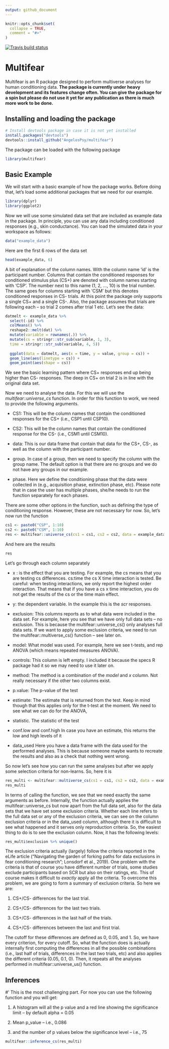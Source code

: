 ```yaml
---
output: github_document
---
```


<!-- README.md is generated from README.Rmd. Please edit that file -->

```r
knitr::opts_chunk$set(
  collapse = TRUE,
  comment = "#>"
)
```

<!-- badges: start -->
[![Travis build status](https://travis-ci.org/AngelosPsy/multifear.svg?branch=master)](https://travis-ci.org/AngelosPsy/multifear)
<!-- badges: end -->

# Multifear

Multifear is an R package designed to perform multiverse analyses for human conditioning data. **The package is currently under heavy development and its features change often. You can give the package for a spin but please do not use it yet for any publication as there is much more work to be done.**

## Installing and loading the package

```r
# Install devtools package in case it is not yet installed
install.packages("devtools") 
devtools::install_github("AngelosPsy/multifear")
```

The package can be loaded with the following package

```r
library(multifear)
```

## Basic Example

We will start with a basic example of how the package works. Before doing that, let's load some additional packages that we need for our example. 

```r
library(dplyr)
library(ggplot2)
```

Now we will use some simulated data set that are included as example data in the package. In principle, you can use any data including conditioned responses (e.g., skin conductance). You can load the simulated data in your workspace as follows:

```r
data("example_data")
```

Here are the first 6 rows of the data set

```r
head(example_data, 6)
```




A bit of explanation of the column names. With the column name 'id' is the participant number. Columns that contain the conditioned responses for conditioned stimulus plus (CS+) are denoted with column names starting with 'CSP'. The number next to this name (1, 2, ..., 10) is the trial number. The same goes for columns starting with 'CSM' but this denotes conditioned responses in CS- trials. At this point the package only supports a single CS+ and a single CS-. Also, the package assumes that trials are following each  -- so trial 2 comes after trial 1 etc.
Let's see the data:

```r
datmelt <- example_data %>%
  select(-id) %>%
  colMeans() %>%
  reshape2::melt(dat) %>%
  mutate(variable = rownames(.)) %>%
  mutate(cs = stringr::str_sub(variable, 1, 3),
  time = stringr::str_sub(variable, 4, 5))
  
  ggplot(data = datmelt, aes(x = time, y = value, group = cs)) +
  geom_line(aes(linetype = cs)) +
  geom_point(aes(shape = cs))
```

We see the basic learning pattern where CS+ responses end up being  higher than CS- responses. The deep in CS+ on trial 2 is in line with the original data set.

Now we need to analyse the data.  For this we will use the *multifear::universe_cs* function. In order for this function to work, we need to provide the following arguments.

+ CS1: This will be the column names that contain the conditioned responses for the CS+  (i.e., CSP1 until CSP10).

+ CS2: This will be the column names that contain the conditioned response for the CS- (i.e., CSM1 until CSM10).

+ data: This is our data frame that contain that data for the CS+, CS-, as well as the column with the participant number.

+ group. In case of a group, then we need to specify the column with the group name. The default option is that there are no groups and we do not have any groups in our example.

+ phase. Here we define the conditioning phase that the data were collected in (e.g., acquisition phase, extinction phase, etc). Please note that in case the user has multiple phases, she/he needs to run the function separately for each phases.

There are some other options in the function, such as defining the type of conditioning response. However, these are not necessary for now. So, let's now run the function

```r
cs1 <- paste0("CSP", 1:10)
cs2 <- paste0("CSM", 1:10)
res <- multifear::universe_cs(cs1 = cs1, cs2 = cs2, data = example_data, subj = "id", group = NULL, phase = "acquisition")
```

And here are the results

```r
res
```

Let's go through each column separately

+ x : is the effect that you are testing. For example, the cs means that you are testing cs differences. cs:time the cs X time interaction is tested. Be careful: when testing interactions, we only report the highest order interaction. That means that if you have a cs x time interaction, you do not get the results of the cs or the time main effect.

+ y: the dependent variable. In the example this is the _scr_ responses.

+ exclusion: This columns reports as to what data were included in the data set. For example, here you see that we have only full data sets -- no exclusion. This is because the multifear::universe_cs() only analyses full data sets. If we want to apply some exclusion criteria, we need to run the multifear::multiverse_cs() function -- see later on.

+ model: What model was used. For example, here we see t-tests, and rep ANOVA (which means repeated measures ANOVA).

+ controls: This  column is left empty. I included it because the specs R package had it so we may need to use it later on.

+ method: The method is a combination of the _model_ and _x_ column. Not really necessary if the other two columns exist.

+ p.value: The p-value of the test

+ estimate: The estimate that is returned from the test. Keep in mind though that this applies only for the t-test at the moment. We need to see what we can do for the ANOVA,

+ statistic. The statistic of the test

+ conf.low and conf.high In case you have an estimate, this returns the low and high levels of it

+ data_used Here you have a data frame with the data used for the performed analyses. This is because someone maybe wants to recreate the results and also as a check that nothing went wrong.

So now let's see how you can run the same analyses but after we apply some selection criteria for non-learns. So, here it is

```r
res_multi <- multifear::multiverse_cs(cs1 = cs1, cs2 = cs2, data = example_data, subj = "id", group = NULL, phase = "acquisition")
res_multi
```

In terms of calling the function, we see that we need exactly the same arguments as before. Internally, the function actually applies the multifear::universe_cs but now apart from the full data set, also for the data sets that we have set some exclusion criteria. Whether each line refers to the full data set or any of the exclusion criteria, we can see on the column exclusion criteria or in the data_used column, although there it is difficult to see what happened and it serves only reproduction criteria. So, the easiest thing to do is to see the exclusion column. Now, it has the following levels:

```r
res_multi$exclusion %>% unique()
```

The exclusion criteria actually (largely) follow the criteria reported in the eLife article ("Navigating the garden of forking paths for data exclusions in fear conditioning research"; Lonsdorf et al., 2019). One problem with the criteria is that of course you have different number of trials, some studies exclude participants based on SCR but also on their ratings, etc. This of course makes it difficult to _exactly_ apply all the criteria. To overcome this problem, we are going to form a summary of exclusion criteria. So here we are:

1) CS+/CS- differences for the last trial.

2) CS+/CS- differences for the last two trials.

3) CS+/CS- differences in the last half of the trials.

4) CS+/CS- differences between the last and first trial.

The cutoff for these differences are defined as 0, 0.05, and 1. So, we have every criterion, for every cutoff. So, what the function does is actually internally first computing the differences in all the possible combinations (i.e., last half of trials, differences in the last two trials, etc) and also applies the different criteria (0.05, 0.1, 0). Then, it repeats all the analyses performed in multifear::universe_us() function.

## Inferences
#' This is the most challenging part. For now you can use the following function
and you will get:

1) A histogram will all the p value and a red line showing the significance 
limit -- by default alpha = 0.05

2) Mean p_value -- i.e., 0.086

3) and the number of p values below the significance level -- i.e., 75

```r
multifear::inference_cs(res_multi)
```
